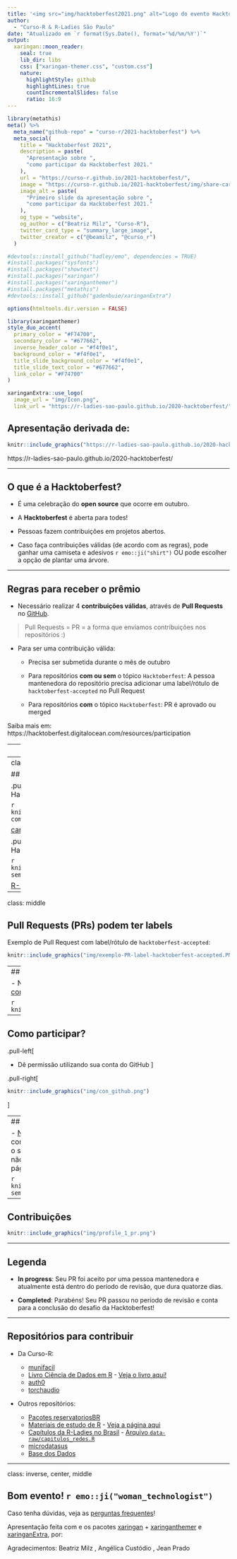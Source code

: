 ```yaml
---
title: '<img src="img/hacktoberfest2021.png" alt="Logo do evento Hacktoberfest" style="height:300px;">'
author: 
  - "Curso-R & R-Ladies São Paulo"
date: "Atualizado em `r format(Sys.Date(), format='%d/%m/%Y')`"
output:
  xaringan::moon_reader:
    seal: true
    lib_dir: libs
    css: ["xaringan-themer.css", "custom.css"]
    nature:
      highlightStyle: github
      highlightLines: true
      countIncrementalSlides: false
      ratio: 16:9
---
```



```r
library(metathis)
meta() %>%
  meta_name("github-repo" = "curso-r/2021-hacktoberfest") %>%
  meta_social(
    title = "Hacktoberfest 2021",
    description = paste(
      "Apresentação sobre ",
      "como participar da Hacktoberfest 2021."
    ),
    url = "https://curso-r.github.io/2021-hacktoberfest/",
    image = "https://curso-r.github.io/2021-hacktoberfest/img/share-card.png",
    image_alt = paste(
      "Primeiro slide da apresentação sobre ",
      "como participar da Hacktoberfest 2021."
    ),
    og_type = "website",
    og_author = c("Beatriz Milz", "Curso-R"),
    twitter_card_type = "summary_large_image",
    twitter_creator = c("@beamilz", "@curso_r")
  )
```

```r
#devtools::install_github("hadley/emo", dependencies = TRUE)
#install.packages("sysfonts")
#install.packages("showtext")
#install.packages("xaringan")
#install.packages("xaringanthemer")
#install.packages("metathis")
#devtools::install_github("gadenbuie/xaringanExtra")
```

```r
options(htmltools.dir.version = FALSE)
```

```r
library(xaringanthemer)
style_duo_accent(
  primary_color = "#F74700",
  secondary_color = "#677662",
  inverse_header_color = "#f4f0e1",
  background_color = "#f4f0e1",
  title_slide_background_color = "#f4f0e1",
  title_slide_text_color = "#677662",
  link_color = "#F74700"
)
```

```r
xaringanExtra::use_logo(
  image_url = "img/Icon.png",
  link_url = "https://r-ladies-sao-paulo.github.io/2020-hacktoberfest/")

```

## Apresentação derivada de: 

```r
knitr::include_graphics("https://r-ladies-sao-paulo.github.io/2020-hacktoberfest/img/arte_meetup.png")
```

https://r-ladies-sao-paulo.github.io/2020-hacktoberfest/

---

## O que é a **Hacktoberfest**?

- É uma celebração do __open source__ que ocorre em outubro.

- A **Hacktoberfest** é aberta para todes!

- Pessoas fazem contribuições em projetos abertos.

- Caso faça contribuições válidas (de acordo com as regras), pode ganhar uma camiseta e adesivos `r emo::ji("shirt")` OU pode escolher a opção de plantar uma árvore.



---

## Regras para receber o prêmio

- Necessário realizar 4 **contribuições válidas**, através de __Pull Requests__ no [GitHub](https://github.com).

> Pull Requests = PR = a forma que enviamos contribuições nos repositórios :)

- Para ser uma contribuição válida:

  - Precisa ser submetida durante o mês de outubro
  
  - Para repositórios __com ou sem__ o tópico `Hacktoberfest`: A pessoa mantenedora do repositório precisa adicionar uma label/rótulo de `hacktoberfest-accepted` no Pull Request
  
  - Para repositórios __com__ o tópico `Hacktoberfest`: PR é aprovado ou merged

Saiba mais em: https://hacktoberfest.digitalocean.com/resources/participation




---
class: middle

## Repositórios podem ter tópicos. 

Exemplo:

```r
knitr::include_graphics("img/exemplo-repo-topicos.png")
```

---
class: middle

## Exemplos de repositórios

.pull-left[
### __Com__ tópico Hacktoberfest

```r
knitr::include_graphics("img/exemplo-com-topico-hacktoberfest.PNG")
```

[carpentries/glosario](https://github.com/carpentries/glosario)
]

.pull-right[
### __Sem__ tópico Hacktoberfest

```r
knitr::include_graphics("img/exemplo-sem-topico-hacktoberfest.PNG")
```

[R-Ladies-Sao-Paulo/xaringan](https://github.com/R-Ladies-Sao-Paulo/xaringan)
]


---
class: middle

## Pull Requests (PRs) podem ter labels

Exemplo de Pull Request com label/rótulo de `hacktoberfest-accepted`:

```r
knitr::include_graphics("img/exemplo-PR-label-hacktoberfest-accepted.PNG")
```


---
## Como participar?

- No site da __Hacktoberfest__, [faça o login com o GitHub e/ou GitLab](https://hacktoberfest.digitalocean.com/register)


```r
knitr::include_graphics("img/login.png")
```

---

## Como participar?

.pull-left[


- Dê permissão utilizando sua conta do GitHub
]

.pull-right[

```r
knitr::include_graphics("img/con_github.png")
```
]

---
## Como participar?

- [Nesta página](https://hacktoberfest.digitalocean.com/profile) ficarão listados as suas contribuções, com uma legenda sobre o status da sua contribuição. Enquanto não houver contribuições válidas, a página ficará assim:

```r
knitr::include_graphics("img/profile-sem-controbuicoes.png")
```


---

## Contribuições

```r
knitr::include_graphics("img/profile_1_pr.png")
```

---

## Legenda

-  __In progress__: Seu PR foi aceito por uma pessoa mantenedora e atualmente está dentro do período de revisão, que dura quatorze dias. 

-  __Completed__: Parabéns! Seu PR passou no período de revisão e conta para a conclusão do desafio da Hacktoberfest!

---

## Repositórios para contribuir

- Da Curso-R: 

  - [munifacil](https://github.com/curso-r/munifacil)
  - [Livro Ciência de Dados em R](https://github.com/curso-r/livro-material) - [Veja o livro aqui!](https://livro.curso-r.com/)
  - [auth0](https://github.com/curso-r/auth0)
  - [torchaudio](https://github.com/curso-r/torchaudio)
  
- Outros repositórios:

  - [Pacotes reservatoriosBR](https://github.com/brunomioto/reservatoriosBR)
  - [Materiais de estudo de R](https://github.com/beatrizmilz/materiais_estudo_R) - [Veja a página aqui](https://materiais-estudo-r.netlify.app/)
  - [Capítulos da R-Ladies no Brasil](https://github.com/R-Ladies-Sao-Paulo/RLadies-Brasil) - [Arquivo `data-raw/capitulos_redes.R`](https://github.com/R-Ladies-Sao-Paulo/RLadies-Brasil/blob/master/data-raw/capitulos_redes.R)
  - [microdatasus](https://github.com/rfsaldanha/microdatasus)
  - [Base dos Dados](https://github.com/basedosdados/mais/#usando-em-r)
  
  



---
class: inverse, center, middle

## Bom evento! `r emo::ji("woman_technologist")`


Caso tenha dúvidas, veja as [perguntas frequentes](https://hacktoberfest.digitalocean.com/faq)!


Apresentação feita com <i class="fab fa-r-project"></i> e os pacotes [xaringan](https://github.com/yihui/xaringan) + [xaringanthemer](https://pkg.garrickadenbuie.com/xaringanthemer/) e [xaringanExtra](https://pkg.garrickadenbuie.com/xaringanExtra/), por:

Agradecimentos:  Beatriz Milz  <a href='https://twitter.com/BeaMilz'  target="_blank"><i class="fab fa-twitter"></i></a> , Angélica Custódio <a href='https://twitter.com/angcustodio'  target="_blank"><i class="fab fa-twitter"></i></a>, Jean Prado
<a href='https://twitter.com/jeangprado'  target="_blank"><i class="fab fa-twitter"></i></a>


  
<!-- inicio font awesome -->
<script src="https://kit.fontawesome.com/1f72d6921a.js" crossorigin="anonymous"></script>
<!-- final font awesome -->

<link rel="stylesheet" href="https://cdn.jsdelivr.net/gh/jpswalsh/academicons@1/css/academicons.min.css">

